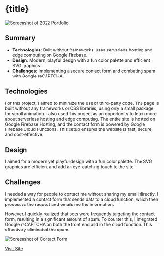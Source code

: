 
# {title}

![Screenshot of 2022 Portfolio](/images/portfolio-2022.png)

## Summary

- **Technologies**: Built without frameworks, uses serverless hosting and edge computing on Google Firebase.
- **Design**: Modern, playful design with a fun color palette and efficient SVG graphics.
- **Challenges**: Implementing a secure contact form and combating spam with Google reCAPTCHA.

## Technologies

For this project, I aimed to minimize the use of third-party code. The page is built without any frameworks or CSS libraries, using only a small package for scroll animation. I also used this project as an opportunity to learn more about serverless hosting and edge computing. The entire site is hosted on Google Firebase Hosting, and the contact form is powered by Google Firebase Cloud Functions. This setup ensures the website is fast, secure, and cost-effective.

## Design

I aimed for a modern yet playful design with a fun color palette. The SVG graphics are efficient and add an eye-catching touch to the site.

## Challenges

I needed a way for people to contact me without sharing my email directly. I implemented a contact form that sends data to a cloud function, which then processes the request and emails me the information.

However, I quickly realized that bots were frequently targeting the contact form, resulting in a significant amount of spam. To counter this, I integrated Google reCAPTCHA on both the front end and in the cloud function. This effectively eliminated the spam.

![Screenshot of Contact Form](/images/portfolio-2022-contact.png)

[Visit Site](https://personal-homepage2022.web.app)
